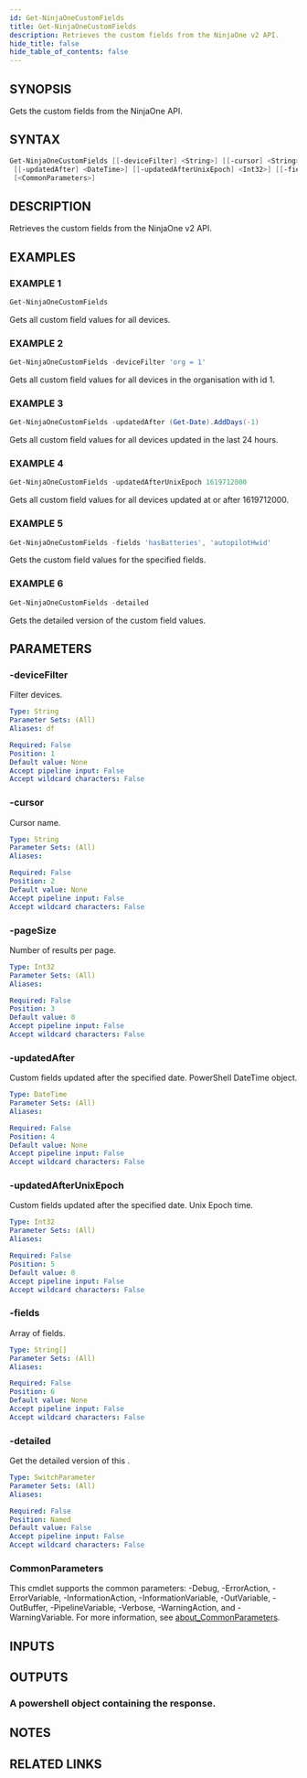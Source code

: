 ```yaml
---
id: Get-NinjaOneCustomFields
title: Get-NinjaOneCustomFields
description: Retrieves the custom fields from the NinjaOne v2 API.
hide_title: false
hide_table_of_contents: false
---
```


## SYNOPSIS

Gets the custom fields from the NinjaOne API.

## SYNTAX

```powershell
Get-NinjaOneCustomFields [[-deviceFilter] <String>] [[-cursor] <String>] [[-pageSize] <Int32>]
 [[-updatedAfter] <DateTime>] [[-updatedAfterUnixEpoch] <Int32>] [[-fields] <String[]>] [-detailed]
 [<CommonParameters>]
```

## DESCRIPTION

Retrieves the custom fields from the NinjaOne v2 API.

## EXAMPLES

### EXAMPLE 1

```powershell
Get-NinjaOneCustomFields
```

Gets all custom field values for all devices.

### EXAMPLE 2

```powershell
Get-NinjaOneCustomFields -deviceFilter 'org = 1'
```

Gets all custom field values for all devices in the organisation with id 1.

### EXAMPLE 3

```powershell
Get-NinjaOneCustomFields -updatedAfter (Get-Date).AddDays(-1)
```

Gets all custom field values for all devices updated in the last 24 hours.

### EXAMPLE 4

```powershell
Get-NinjaOneCustomFields -updatedAfterUnixEpoch 1619712000
```

Gets all custom field values for all devices updated at or after 1619712000.

### EXAMPLE 5

```powershell
Get-NinjaOneCustomFields -fields 'hasBatteries', 'autopilotHwid'
```

Gets the custom field values for the specified fields.

### EXAMPLE 6

```powershell
Get-NinjaOneCustomFields -detailed
```

Gets the detailed version of the custom field values.

## PARAMETERS

### -deviceFilter

Filter devices.

```yaml
Type: String
Parameter Sets: (All)
Aliases: df

Required: False
Position: 1
Default value: None
Accept pipeline input: False
Accept wildcard characters: False
```

### -cursor

Cursor name.

```yaml
Type: String
Parameter Sets: (All)
Aliases:

Required: False
Position: 2
Default value: None
Accept pipeline input: False
Accept wildcard characters: False
```

### -pageSize

Number of results per page.

```yaml
Type: Int32
Parameter Sets: (All)
Aliases:

Required: False
Position: 3
Default value: 0
Accept pipeline input: False
Accept wildcard characters: False
```

### -updatedAfter

Custom fields updated after the specified date.
PowerShell DateTime object.

```yaml
Type: DateTime
Parameter Sets: (All)
Aliases:

Required: False
Position: 4
Default value: None
Accept pipeline input: False
Accept wildcard characters: False
```

### -updatedAfterUnixEpoch

Custom fields updated after the specified date.
Unix Epoch time.

```yaml
Type: Int32
Parameter Sets: (All)
Aliases:

Required: False
Position: 5
Default value: 0
Accept pipeline input: False
Accept wildcard characters: False
```

### -fields

Array of fields.

```yaml
Type: String[]
Parameter Sets: (All)
Aliases:

Required: False
Position: 6
Default value: None
Accept pipeline input: False
Accept wildcard characters: False
```

### -detailed

Get the detailed version of this .

```yaml
Type: SwitchParameter
Parameter Sets: (All)
Aliases:

Required: False
Position: Named
Default value: False
Accept pipeline input: False
Accept wildcard characters: False
```

### CommonParameters

This cmdlet supports the common parameters: -Debug, -ErrorAction, -ErrorVariable, -InformationAction, -InformationVariable, -OutVariable, -OutBuffer, -PipelineVariable, -Verbose, -WarningAction, and -WarningVariable. For more information, see [about_CommonParameters](http://go.microsoft.com/fwlink/?LinkID=113216).

## INPUTS

## OUTPUTS

### A powershell object containing the response.

## NOTES

## RELATED LINKS
